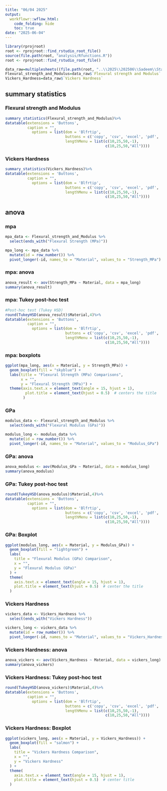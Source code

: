 ```yaml
---
title: "06/04 2025"
output:
  workflowr::wflow_html:
    code_folding: hide
    toc: true
date: "2025-06-04"
---
```




```r
library(rprojroot)
root <- rprojroot::find_rstudio_root_file()
source(file.path(root, "analysis/Rfunctions.R"))
root <- rprojroot::find_rstudio_root_file()
```



```r
data_raw=multiplesheets((file.path(root, "..\\2025\\202506\\Sadeem\\Stats_restructured.xlsx")))
Flexural_strength_and_Modulus=data_raw$`Flexural strength and Modulus`
Vickers_Hardness=data_raw$`Vickers Hardness`

```


## summary statistics 


### Flexural strength and Modulus



```r
summary_statistics(Flexural_strength_and_Modulus)%>%
datatable(extensions = 'Buttons',
          caption = "", 
            options = list(dom = 'Blfrtip',
                           buttons = c('copy', 'csv', 'excel', 'pdf', 'print'),
                           lengthMenu = list(c(10,25,50,-1),
                                             c(10,25,50,"All"))))
```



### Vickers Hardness



```r
summary_statistics(Vickers_Hardness)%>%
datatable(extensions = 'Buttons',
          caption = "", 
            options = list(dom = 'Blfrtip',
                           buttons = c('copy', 'csv', 'excel', 'pdf', 'print'),
                           lengthMenu = list(c(10,25,50,-1),
                                             c(10,25,50,"All"))))
```



## anova 


### mpa 

```r
mpa_data <- Flexural_strength_and_Modulus %>%
  select(ends_with("Flexural Strength (MPa)"))

mpa_long <- mpa_data %>%
  mutate(id = row_number()) %>%
  pivot_longer(-id, names_to = "Material", values_to = "Strength_MPa")
```


### mpa: anova 

```r
anova_result <- aov(Strength_MPa ~ Material, data = mpa_long)
summary(anova_result)
```


### mpa: Tukey post-hoc test


```r
#Post-hoc test (Tukey HSD)
round(TukeyHSD(anova_result)$Material,4)%>%
datatable(extensions = 'Buttons',
          caption = "", 
            options = list(dom = 'Blfrtip',
                           buttons = c('copy', 'csv', 'excel', 'pdf', 'print'),
                           lengthMenu = list(c(10,25,50,-1),
                                             c(10,25,50,"All"))))
```


### mpa: boxplots 

```r
ggplot(mpa_long, aes(x = Material, y = Strength_MPa)) +
  geom_boxplot(fill = "skyblue") +
  labs(title = "Flexural Strength (MPa) Comparisons",
       x = "",
       y = "Flexural Strength (MPa)") +
  theme(axis.text.x = element_text(angle = 15, hjust = 1), 
         plot.title = element_text(hjust = 0.5)  # centers the title
        )
```


### GPa 

```r
modulus_data <- Flexural_strength_and_Modulus %>%
  select(ends_with("Flexural Modulus (GPa)"))

modulus_long <- modulus_data %>%
  mutate(id = row_number()) %>%
  pivot_longer(-id, names_to = "Material", values_to = "Modulus_GPa")
```


### GPa: anova

```r
anova_modulus <- aov(Modulus_GPa ~ Material, data = modulus_long)
summary(anova_modulus)
```


### GPa: Tukey post-hoc test

```r
round(TukeyHSD(anova_modulus)$Material,4)%>%
datatable(extensions = 'Buttons',
          caption = "", 
            options = list(dom = 'Blfrtip',
                           buttons = c('copy', 'csv', 'excel', 'pdf', 'print'),
                           lengthMenu = list(c(10,25,50,-1),
                                             c(10,25,50,"All"))))
```

### GPa: Boxplot 


```r
ggplot(modulus_long, aes(x = Material, y = Modulus_GPa)) +
  geom_boxplot(fill = "lightgreen") +
  labs(
    title = "Flexural Modulus (GPa) Comparison",
    x = "",
    y = "Flexural Modulus (GPa)"
  ) +
  theme(
    axis.text.x = element_text(angle = 15, hjust = 1),
    plot.title = element_text(hjust = 0.5)  # center the title
  )
```

### Vickers Hardness

```r
vickers_data <- Vickers_Hardness %>%
  select(ends_with("Vickers Hardness"))

vickers_long <- vickers_data %>%
  mutate(id = row_number()) %>%
  pivot_longer(-id, names_to = "Material", values_to = "Vickers_Hardness")

```



### Vickers Hardness: anova

```r
anova_vickers <- aov(Vickers_Hardness ~ Material, data = vickers_long)
summary(anova_vickers)
```


### Vickers Hardness: Tukey post-hoc test

```r
round(TukeyHSD(anova_vickers)$Material,4)%>%
datatable(extensions = 'Buttons',
          caption = "", 
            options = list(dom = 'Blfrtip',
                           buttons = c('copy', 'csv', 'excel', 'pdf', 'print'),
                           lengthMenu = list(c(10,25,50,-1),
                                             c(10,25,50,"All"))))
```


### Vickers Hardness: Boxplot 

```r
ggplot(vickers_long, aes(x = Material, y = Vickers_Hardness)) +
  geom_boxplot(fill = "salmon") +
  labs(
    title = "Vickers Hardness Comparison",
    x = "",
    y = "Vickers Hardness"
  ) +
  theme(
    axis.text.x = element_text(angle = 15, hjust = 1),
    plot.title = element_text(hjust = 0.5)  # center title
  )
```

